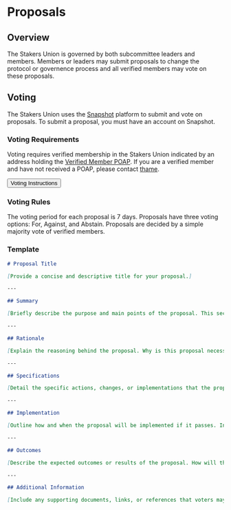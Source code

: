 
# Proposals

## Overview

The Stakers Union is governed by both subcommittee leaders and members. Members or leaders may submit proposals to change the protocol or governence process and all verified members may vote on these proposals.

## Voting

The Stakers Union uses the [Snapshot](https://vote.stakersunion.com/) platform to submit and vote on proposals. To submit a proposal, you must have an account on Snapshot.

### Voting Requirements

Voting requires verified membership in the Stakers Union indicated by an address holding the [Verified Member POAP](https://collectors.poap.xyz/drop/175498). If you are a verified member and have not received a POAP, please contact [thame](mailto:thame@stakersunion.com?subject=Verified%20POAP&body=I%20am%20a%20verified%20member%20but%20have%20not%20received%20a%20verified%20POAP%20mint%20link.%20My%20Stakers%20Union%20Profile%20is%20up-to-date.).

<div className={'mt-4'}>
  <Link href={'/governance/voting'}>
    <Button>Voting Instructions</Button>
  </Link>
</div>

### Voting Rules

The voting period for each proposal is 7 days. Proposals have three voting options: For, Against, and Abstain. Proposals are decided by a simple majority vote of verified members.

### Template

```md copy
# Proposal Title

[Provide a concise and descriptive title for your proposal.]

---

## Summary

[Briefly describe the purpose and main points of the proposal. This section should be easy to understand at a glance.]

---

## Rationale

[Explain the reasoning behind the proposal. Why is this proposal necessary or beneficial for the Stakers Union? Include any relevant background information.]

---

## Specifications

[Detail the specific actions, changes, or implementations that the proposal entails. Include any relevant technical details, timelines, or steps required.]

---

## Implementation

[Outline how and when the proposal will be implemented if it passes. Include any milestones, responsible subcommittees, or resources needed.]

---

## Outcomes

[Describe the expected outcomes or results of the proposal. How will the Stakers Union and its members benefit from this proposal?]

---

## Additional Information

[Include any supporting documents, links, or references that voters may need to make an informed decision.]
```
